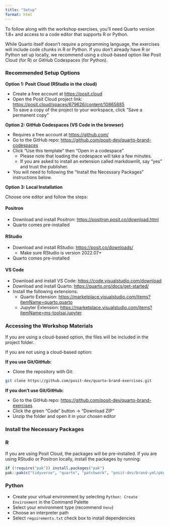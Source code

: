 ```yaml
---
title: "Setup"
format: html
---
```


To follow along with the workshop exercises, you'll need Quarto version 1.8+ and access to a code editor that supports R or Python.

While Quarto itself doesn't require a programming language, the exercises will include code chunks in R or Python. If you don’t already have R or Python set up locally, we recommend using a cloud-based option like Posit Cloud (for R) or GitHub Codespaces (for Python).

### Recommended Setup Options

**Option 1: Posit Cloud (RStudio in the cloud)**

* Create a free account at <https://posit.cloud>
* Open the Posit Cloud project link: <https://posit.cloud/spaces/679626/content/10865885>
* To save a copy of the project to your workspace, click "Save a permanent copy"

**Option 2: GitHub Codespaces (VS Code in the browser)**

* Requires a free account at <https://github.com/>
* Go to the GitHub repo: <https://github.com/posit-dev/quarto-brand-codespaces>
* Click "Use this template" then "Open in a codespace"
  * Please note that loading the codespace will take a few minutes.
  * If you are asked to install an extension called markdownlit, say "yes" and trust the publisher.
* You will need to following the "Install the Necessary Packages" instructions below.

**Option 3: Local Installation**

Choose one editor and follow the steps:

::: {.panel-tabset}

#### Positron

* Download and install Positron: <https://positron.posit.co/download.html>
* Quarto comes pre-installed

#### RStudio

* Download and install RStudio: <https://posit.co/downloads/>
  * Make sure RStudio is version 2022.07+
* Quarto comes pre-installed
  
#### VS Code

* Download and install VS Code: <https://code.visualstudio.com/download>
* Download and install Quarto: <https://quarto.org/docs/get-started/>
* Install the following extensions:
  * Quarto Extension: <https://marketplace.visualstudio.com/items?itemName=quarto.quarto>
  * Jupyter Extension: <https://marketplace.visualstudio.com/items?itemName=ms-toolsai.jupyter> 
:::

### Accessing the Workshop Materials

If you are using a cloud-based option, the files will be included in the project folder.

If you are not using a cloud-based option:

**If you use Git/GitHub:**

* Clone the repository with Git:

```bash
git clone https://github.com/posit-dev/quarto-brand-exercises.git
```

**If you don’t use Git/GitHub:**

* Go to the GitHub repo: <https://github.com/posit-dev/quarto-brand-exercises>
* Click the green "Code" button → "Download ZIP"
* Unzip the folder and open it in your chosen editor

### Install the Necessary Packages

:::: {.panel-tabset}

### R

If you are using Posit Cloud, the packages will be pre-installed. If you are using RStudio or Positron locally, install the packages by running:

```r
if (!require("pak")) install.packages("pak")
pak::pak(c("tidyverse", "quarto", "patchwork", "posit-dev/brand-yml/pkg-r"))
```

### Python

- Create your virtual environment by selecting `Python: Create Environment` in the Command Palette
- Select your environment type (recommend `Venv`)
- Choose an interpreter path
- Select `requirements.txt` check box to install dependencies
:::